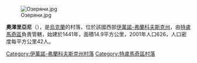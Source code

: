 {{coord|48|48|8|N|25|6|33|E|scale:30000|display=title}}

[[Image:Озеряни.jpg|thumb]]

'''奧澤里亞尼'''（{{lang-uk|Озеряни}}），是[[烏克蘭|烏克蘭]]的村落，位於該國西部[[伊萬諾-弗蘭科夫斯克州|伊萬諾-弗蘭科夫斯克州]]，由[[特盧馬奇區|特盧馬奇區]]負責管轄，始建於1441年，面積14.9平方公里，2001年人口626，人口密度每平方公里42人。

{{DEFAULTSORT:Озеряни}}
[[Category:伊萬諾-弗蘭科夫斯克州村落|Category:伊萬諾-弗蘭科夫斯克州村落]]
[[Category:特盧馬奇區村落|Category:特盧馬奇區村落]]


{{IvanoFrankivsk-geo-stub}}